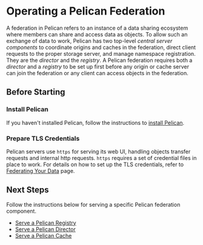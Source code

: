 
# Operating a Pelican Federation

A federation in Pelican refers to an instance of a data sharing ecosystem where members can share and access data as objects. To
allow such an exchange of data to work, Pelican has two top-level *central server components* to coordinate origins and caches in the
federation, direct client requests to the proper storage server, and manage namespace registration. They are the *director* and the *registry*.
A Pelican federation requires both a *director* and a *registry* to be set up first before any origin or cache server can join
the federation or any client can access objects in the federation.

## Before Starting

### Install Pelican

If you haven't installed Pelican, follow the instructions to [install Pelican](/install.mdx).

### Prepare TLS Credentials

Pelican servers use `https` for serving its web UI, handling objects transfer requests and internal http requests. `https` requires a set of credential files in place to work. For details on how to set up the TLS credentials, refer to [Federating Your Data](./federating-your-data.mdx#prepare-tls-credentials) page.


## Next Steps

Follow the instructions below for serving a specific Pelican federation component.

* [Serve a Pelican Registry](./operating-a-federation/registry.mdx)
* [Serve a Pelican Director](./operating-a-federation/director.mdx)
* [Serve a Pelican Cache](./operating-a-federation/cache.mdx)

